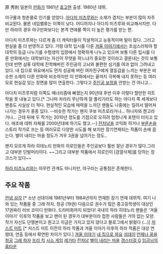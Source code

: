 原 秀則
일본의 [[만화가]] 1961년 [[효고]]현 출생. 1980년 데뷔.

야구물과 청춘물로 인기를 얻었다. [[아다치 미츠루]]와는 소재가 겹치는 부분이 많아 자주 비교된다. 물론 네임밸류는 이쪽이 낮다. 어디까지나 아다치 미츠루와 비교해서지만. 다만 하라의 경우 야구만화보다는 본격 연애물 쪽이 더 높은 평가를 받는 편.

아다치 미츠루와는 다르게 좀 더 캐릭터들이 직설적이고 능동적이며 말이 많다. 그리고 현실을 좀 더 반영하고 있다. 가령 대학 입시를 다룬 [[겨울 이야기]]에서는 조심스러워야 할 대학의 등급 나누기를 수험생의 입장에서 정확하게 나누고 있으며 보통 다른 입시를 다룬 만화에서는 대학보다는 자신이 무엇을 하느냐가 중요한 것이라고 결론내는 것이 보통인데 반면 삼류 대학에 진학해버린 주인공의 고뇌와 불편한 심기를 여과 없이 그려내고 있다. 
내 집으로 와요에서도 먼저 성공해 버린 여자친구에게 열등감을 느끼는 부분은 비슷한 소재의 다른 만화와 비슷하지만 이 만화에서는 끝까지 극복해 내지 못하는 등 여러모로 현실감 있는 장면을 많이 연출한다. 그렇다고 [[주인공 보정]]을 안받는 건 아니고...

아다치 미츠루처럼 이쪽도 매너리즘에 빠졌는지 90년대 후반 이후 이렇다 할만한 히트작을 못 내놓고 있다.[* 그나마 차라리 무난하게 잘 풀리기라도 하는 아다치 쪽 세계보다 팬층도 사실상 더 적다. 현실적인 모습에 매력을 느끼던 팬들도 나중에는 질려서 떨어져나가는 경우가 종종 있다. --비슷한 작가는 왠지 쿠보 미츠로라거나... 하나자와 켄고라거나... 근데 뒤에 두 작가는 2010년 정도를 기점으로 오히려 엄청나게 포텐이 터지고 있다. 애초에 데뷔 자체를 2000년대에 하기도 했고.--] [[전차남]]을 코믹화 하거나 [[부론손]]을 스토리 작가로 쓰는 등 여러모로 다양한 시도를 해 보지만 장기연재되는 작품이 손에 꼽는다. 별이 내리는 마을 정도가 겨우 3권을 넘어가는 정도..

왠지 모르게 하라 히데노리 만화의 히로인들은 주인공보다 훨씬 잘난 경우가 많다.그리고 대부분 단발머리이다.
~~그리고 대부분 작품에서 히로인이 [검열삭제]를 당하는 징크스가 있다~~

[[하라 타츠노리]]와는 아무런 관계도 아니지만, 야구라는 공통점은 존재한다.

== 주요 작품 ==
[[안녕 삼각]] [* 소년 선데이에 1981년부터 1984년까지 연재한 장기 연재 데뷔작. 여기 나와 있는 작품들 중 그래 하자, 청공 (19권) 다음으로 권수가 많은 중고등학생이 대상인 17권짜리  러브 코미디 만화다. 드라마화까지 되었다! 국내의 하라 히데노리 팬들은 '겨울 이야기' 이후의 작품을 보고 팬이 된 경우가 대부분이라 접한 사람들은 거의 없는 모양. 작가 자신도 단행본이고 원고고 지금은 가지고 있지 않다고 블로그에서 밝혔다 (...)]
[[저스트 미트]] [* 저스트 미트 이전의 하라 작품과 겨울 이야기 이후의 하라 작품은 대상 연령대, 연출 등에서 확연한 차이가 있다.]
[[겨울 이야기]]
[[내 집으로 와요]]
[[섬데이]]
[[언제나 꿈을]]
[[청공]]
[[그래 하자]]
[[프리 킥]]
[[시소 게임]]
[[레가타]]
[[전차남]]
[[별이 내리는 마을]]
[[갱스터걸 G]]
[[임금님의 홈타운]]
